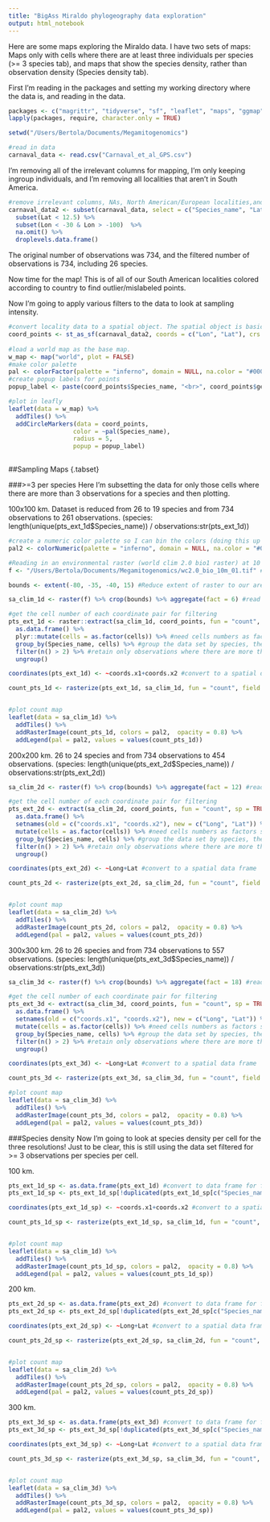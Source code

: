 ---
title: "BigAss Miraldo phylogeography data exploration"
output: html_notebook
---
Here are some maps exploring the Miraldo data. I have two sets of maps: Maps only with cells where there are at least three individuals per species (>= 3 species tab), and maps that show the species density, rather than observation density (Species density tab). 

First I'm reading in the packages and setting my working directory where the data is, and reading in the data.
```{r, results='hide'}
packages <- c("magrittr", "tidyverse", "sf", "leaflet", "maps", "ggmap", "viridis", "raster", "maptools", "data.table")
lapply(packages, require, character.only = TRUE)

setwd("/Users/Bertola/Documents/Megamitogenomics")

#read in data
carnaval_data <- read.csv("Carnaval_et_al_GPS.csv")
```


I'm removing all of the irrelevant columns for mapping, I'm only keeping ingroup individuals, and I'm removing all localities that aren't in South America.

```{r}
#remove irrelevant columns, NAs, North American/European localities,and subset for ingroup individuals.
carnaval_data2 <- subset(carnaval_data, select = c("Species_name", "Lat",	"Lon")) %>%
  subset(Lat < 12.5) %>%
  subset(Lon < -30 & Lon > -100)  %>%
  na.omit() %>%
  droplevels.data.frame()

```

The original number of observations was 734, and the filtered number of observations is 734, including 26 species.

Now time for the map! This is of all of our South American localities colored according to country to find outlier/mislabeled points.

Now I'm going to apply various filters to the data to look at sampling intensity.

```{r}
#convert locality data to a spatial object. The spatial object is basically a shape file that the mapping function can interpret. 
coord_points <- st_as_sf(carnaval_data2, coords = c("Lon", "Lat"), crs = 4326, agr = "constant")
                         
#load a world map as the base map.
w_map <- map("world", plot = FALSE)
#make color palette
pal <- colorFactor(palette = "inferno", domain = NULL, na.color = "#00000000")
#create popup labels for points
popup_label <- paste(coord_points$Species_name, "<br>", coord_points$geometry)

#plot in leafly
leaflet(data = w_map) %>% 
  addTiles() %>%
  addCircleMarkers(data = coord_points,
                  color = ~pal(Species_name),
                  radius = 5,
                  popup = popup_label)
                  
```

##Sampling Maps {.tabset}


###>=3 per species
Here I'm subsetting the data for only those cells where there are more than 3 observations for a species and then plotting.

100x100 km. Dataset is reduced from 26 to 19 species and from 734 observations to 261 observations. (species: length(unique(pts_ext_1d$Species_name)) / observations:str(pts_ext_1d))
```{r}
#create a numeric color palette so I can bin the colors (doing this up front so I don't repeatedly assign this variable)
pal2 <- colorNumeric(palette = "inferno", domain = NULL, na.color = "#00000000")

#Reading in an environmental raster (world clim 2.0 bio1 raster) at 10 arc-minute resolution to use as a raster that utilizes lat-long coordinates for its cells. The raster isn't what's important, what is important is the raster resolution. 
f <- "/Users/Bertola/Documents/Megamitogenomics/wc2.0_bio_10m_01.tif" #raster location

bounds <- extent(-80, -35, -40, 15) #Reduce extent of raster to our area of interest- South America

sa_clim_1d <- raster(f) %>% crop(bounds) %>% aggregate(fact = 6) #read in raster, crop it, and downscale the resolution to 1 degree

#get the cell number of each coordinate pair for filtering
pts_ext_1d <- raster::extract(sa_clim_1d, coord_points, fun = "count", sp = TRUE, cellnumbers = TRUE) %>%
  as.data.frame() %>%
  plyr::mutate(cells = as.factor(cells)) %>% #need cells numbers as factors so I can count their frequency
  group_by(Species_name, cells) %>% #group the data set by species, then by cell number
  filter(n() > 2) %>% #retain only observations where there are more than two species observations per cell
  ungroup()

coordinates(pts_ext_1d) <- ~coords.x1+coords.x2 #convert to a spatial data frame

count_pts_1d <- rasterize(pts_ext_1d, sa_clim_1d, fun = "count", field = "Species_name") #make a raster out of the counts of observations per cell


#plot count map
leaflet(data = sa_clim_1d) %>% 
  addTiles() %>%
  addRasterImage(count_pts_1d, colors = pal2,  opacity = 0.8) %>%
  addLegend(pal = pal2, values = values(count_pts_1d))
```




200x200 km. 26 to 24 species and from 734 observations to 454 observations. (species: length(unique(pts_ext_2d$Species_name)) / observations:str(pts_ext_2d))

```{r}
sa_clim_2d <- raster(f) %>% crop(bounds) %>% aggregate(fact = 12) #read in raster, crop it, and downscale the resolution to 1 degree

#get the cell number of each coordinate pair for filtering
pts_ext_2d <- extract(sa_clim_2d, coord_points, fun = "count", sp = TRUE, cellnumbers = TRUE) %>% 
  as.data.frame() %>%
  setnames(old = c("coords.x1", "coords.x2"), new = c("Long", "Lat")) %>% #rename coordinates 
  mutate(cells = as.factor(cells)) %>% #need cells numbers as factors so I can count their frequency
  group_by(Species_name, cells) %>% #group the data set by species, then by cell number
  filter(n() > 2) %>% #retain only observations where there are more than two species observations per cell
  ungroup()

coordinates(pts_ext_2d) <- ~Long+Lat #convert to a spatial data frame

count_pts_2d <- rasterize(pts_ext_2d, sa_clim_2d, fun = "count", field = "Species_name") #make a raster out of the counts of observations per cell


#plot count map
leaflet(data = sa_clim_2d) %>% 
  addTiles() %>%
  addRasterImage(count_pts_2d, colors = pal2,  opacity = 0.8) %>%
  addLegend(pal = pal2, values = values(count_pts_2d))
```


300x300 km. 26 to 26 species and from 734 observations to 557 observations. (species: length(unique(pts_ext_3d$Species_name)) / observations:str(pts_ext_3d))

```{r}
sa_clim_3d <- raster(f) %>% crop(bounds) %>% aggregate(fact = 18) #read in raster, crop it, and downscale the resolution to 1 degree

#get the cell number of each coordinate pair for filtering
pts_ext_3d <- extract(sa_clim_3d, coord_points, fun = "count", sp = TRUE, cellnumbers = TRUE) %>% 
  as.data.frame() %>%
  setnames(old = c("coords.x1", "coords.x2"), new = c("Long", "Lat")) %>% #rename coordinates 
  mutate(cells = as.factor(cells)) %>% #need cells numbers as factors so I can count their frequency
  group_by(Species_name, cells) %>% #group the data set by species, then by cell number
  filter(n() > 2) %>% #retain only observations where there are more than two species observations per cell
  ungroup()

coordinates(pts_ext_3d) <- ~Long+Lat #convert to a spatial data frame

count_pts_3d <- rasterize(pts_ext_3d, sa_clim_3d, fun = "count", field = "Species_name") #make a raster out of the counts of observations per cell

#plot count map
leaflet(data = sa_clim_3d) %>% 
  addTiles() %>%
  addRasterImage(count_pts_3d, colors = pal2,  opacity = 0.8) %>%
  addLegend(pal = pal2, values = values(count_pts_3d))
```


###Species density
Now I'm going to look at species density per cell for the three resolutions! Just to be clear, this is still using the data set filtered for >= 3 observations per species per cell.

100 km. 
```{r}
pts_ext_1d_sp <- as.data.frame(pts_ext_1d) #convert to data frame for filtering
pts_ext_1d_sp <- pts_ext_1d_sp[!duplicated(pts_ext_1d_sp[c("Species_name", "cells")]),] #filter for unique species in each cell

coordinates(pts_ext_1d_sp) <- ~coords.x1+coords.x2 #convert to a spatial data frame

count_pts_1d_sp <- rasterize(pts_ext_1d_sp, sa_clim_1d, fun = "count", field = "Species_name") #make a raster out of the counts of observations per cell


#plot count map
leaflet(data = sa_clim_1d) %>% 
  addTiles() %>%
  addRasterImage(count_pts_1d_sp, colors = pal2,  opacity = 0.8) %>%
  addLegend(pal = pal2, values = values(count_pts_1d_sp))


```

200 km.
```{r}
pts_ext_2d_sp <- as.data.frame(pts_ext_2d) #convert to data frame for filtering
pts_ext_2d_sp <- pts_ext_2d_sp[!duplicated(pts_ext_2d_sp[c("Species_name", "cells")]),] #filter for unique species in each cell

coordinates(pts_ext_2d_sp) <- ~Long+Lat #convert to a spatial data frame

count_pts_2d_sp <- rasterize(pts_ext_2d_sp, sa_clim_2d, fun = "count", field = "Species_name") #make a raster out of the counts of observations per cell


#plot count map
leaflet(data = sa_clim_2d) %>% 
  addTiles() %>%
  addRasterImage(count_pts_2d_sp, colors = pal2,  opacity = 0.8) %>%
  addLegend(pal = pal2, values = values(count_pts_2d_sp))
```


300 km.
```{r}
pts_ext_3d_sp <- as.data.frame(pts_ext_3d) #convert to data frame for filtering
pts_ext_3d_sp <- pts_ext_3d_sp[!duplicated(pts_ext_3d_sp[c("Species_name", "cells")]),] #filter for unique species in each cell

coordinates(pts_ext_3d_sp) <- ~Long+Lat #convert to a spatial data frame

count_pts_3d_sp <- rasterize(pts_ext_3d_sp, sa_clim_3d, fun = "count", field = "Species_name") #make a raster out of the counts of observations per cell


#plot count map
leaflet(data = sa_clim_3d) %>% 
  addTiles() %>%
  addRasterImage(count_pts_3d_sp, colors = pal2,  opacity = 0.8) %>%
  addLegend(pal = pal2, values = values(count_pts_3d_sp))
```












